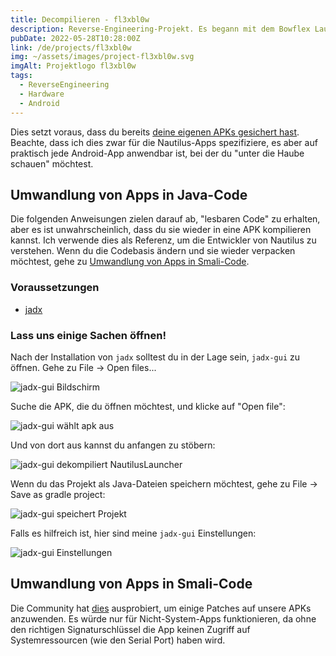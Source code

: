 ```yaml
---
title: Decompilieren - fl3xbl0w
description: Reverse-Engineering-Projekt. Es begann mit dem Bowflex Laufband 22, wurde aber später auf jede Maschine mit Android von Nautilus Inc. (Nautilus, Bowflex, Schwinn) verallgemeinert.
pubDate: 2022-05-28T10:28:00Z
link: /de/projects/fl3xbl0w
img: ~/assets/images/project-fl3xbl0w.svg
imgAlt: Projektlogo fl3xbl0w
tags:
  - ReverseEngineering
  - Hardware
  - Android
---
```



Dies setzt voraus, dass du bereits [deine eigenen APKs gesichert hast](/de/projects/fl3xbl0w/backup). Beachte, dass ich dies zwar für die Nautilus-Apps spezifiziere, es aber auf praktisch jede Android-App anwendbar ist, bei der du "unter die Haube schauen" möchtest.

## Umwandlung von Apps in Java-Code

Die folgenden Anweisungen zielen darauf ab, "lesbaren Code" zu erhalten, aber es ist unwahrscheinlich, dass du sie wieder in eine APK kompilieren kannst. Ich verwende dies als Referenz, um die Entwickler von Nautilus zu verstehen. Wenn du die Codebasis ändern und sie wieder verpacken möchtest, gehe zu [Umwandlung von Apps in Smali-Code](#umwandlung-von-apps-in-smali-code).

### Voraussetzungen

- [jadx](https://github.com/skylot/jadx)

### Lass uns einige Sachen öffnen!

Nach der Installation von `jadx` solltest du in der Lage sein, `jadx-gui` zu öffnen. Gehe zu File -> Open files...

<Image src={JadxGUIScreen} alt="jadx-gui Bildschirm" format="webp" />

Suche die APK, die du öffnen möchtest, und klicke auf "Open file":

<Image src={JadxGUISelect} alt="jadx-gui wählt apk aus" format="webp" />

Und von dort aus kannst du anfangen zu stöbern:

<Image
  src={JadxGUIOpened}
  alt="jadx-gui dekompiliert NautilusLauncher"
  format="webp"
/>

Wenn du das Projekt als Java-Dateien speichern möchtest, gehe zu File -> Save as gradle project:

<Image src={JadxGUISave} alt="jadx-gui speichert Projekt" format="webp" />

Falls es hilfreich ist, hier sind meine `jadx-gui` Einstellungen:

<Image src={JadxGUIPrefs} alt="jadx-gui Einstellungen" format="webp" />

## Umwandlung von Apps in Smali-Code

Die Community hat [dies](https://www.reddit.com/r/Bowflex/comments/mi8wdo/unlocking_bowflex_velocore/) ausprobiert, um einige Patches auf unsere APKs anzuwenden. Es würde nur für Nicht-System-Apps funktionieren, da ohne den richtigen Signaturschlüssel die App keinen Zugriff auf Systemressourcen (wie den Serial Port) haben wird.
